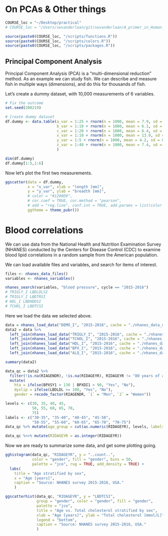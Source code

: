 # On PCAs & Other things
```r
COURSE_loc = "~/Desktop/practical"
# COURSE_loc = "/Users/swvanderlaan/git/swvanderlaan/A_primer_in_Human_Cardiovascular_Genetics"

source(paste0(COURSE_loc, "/scripts/functions.R"))
source(paste0(COURSE_loc, "/scripts/colors.R"))
source(paste0(COURSE_loc, "/scripts/packages.R"))

```


## Principal Component Analysis

Principal Component Analysis (PCA) is a "multi-dimensional reduction" method. As an example we can study fish. We can describe and measure fish in multiple ways (dimensions), and do this for thousands of fish.

Let's create a dummy dataset, with 10,000 measurements of 6 variables.

```r
# Fix the outcome
set.seed(200219)

# Create dummy dataset
df.dummy <- data.table(a_var = 1:25 + rnorm(n = 1000, mean = 7.9, sd = 2.5),
                       b_var = 1:10 + rnorm(n = 1000, mean = 6.1, sd = 2.9),
                       c_var = 1:20 + rnorm(n = 1000, mean = 6.4, sd = 3.1),
                       x_var = 1:10 + rnorm(n = 1000, mean = 13.9, sd = 1.7),
                       y_var = 1:5 + rnorm(n = 1000, mean = 4.2, sd = 0.89),
                       z_var = 1:40 + rnorm(n = 1000, mean = 7.4, sd = 0.96)
                       )

dim(df.dummy)
df.dummy[1:5,1:6]
```

Now let's plot the first two measurements.

```r

ggscatter(data = df.dummy,
          x = "x_var", xlab = "length [mm]",
          y = "y_var", ylab = "breadth [mm]",
          # color = "#1290D9",
          # cor.coef = TRUE, cor.method = "pearson",
          # add = "reg.line", conf.int = TRUE, add.params = list(color = "#E55738"),
          ggtheme = theme_pubr())
```

# Blood correlations
We can use data from the National Health and Nutrition Examination Survey (NHANES) conducted by the Centers for Disease Control (CDC) to examine blood lipid correlations in a random sample from the American population.

We can load available files and variables, and search for items of interest.

```r
files <- nhanes_data_files()
variables <- nhanes_variables()

nhanes_search(variables, "blood pressure", cycle == "2015-2016")
# TRIGLY_I LBDLDLSI
# TRIGLY_I LBDTRSI
# HDL_I LBDHDDSI
# TCHOL_I LBDTCSI
```

Here we load the data we selected above.
```r
data = nhanes_load_data("DEMO_I", "2015-2016", cache = "./nhanes_data_demo_i", recode_data = TRUE)
data2 = data %>%
  left_join(nhanes_load_data("TRIGLY_I", "2015-2016", cache = "./nhanes_data_trigly_i", recode_data = TRUE), by = "SEQN") %>%
  left_join(nhanes_load_data("TCHOL_I", "2015-2016", cache = "./nhanes_data_tchol_i", recode_data = TRUE), by = "SEQN") %>%
  left_join(nhanes_load_data("HDL_I", "2015-2016", cache = "./nhanes_data_hdl_i", recode_data = TRUE), by = "SEQN") %>%
  left_join(nhanes_load_data("BPX_I", "2015-2016", cache = "./nhanes_data_bpx_i", recode_data = TRUE), by = "SEQN") %>%
  left_join(nhanes_load_data("ALQ_I", "2015-2016", cache = "./nhanes_data_alq_i", recode_data = TRUE), by = "SEQN")

summary(data2)

data_qc = data2 %>%
  filter(!is.na(RIAGENDR), !is.na(RIDAGEYR), RIDAGEYR != "80 years of age and over") %>%
  mutate(
    hta = ifelse(BPXSY1 > 130 | BPXDI1 > 90, "Yes", "No"),
    dyslip = ifelse(LBDLDL >= 100, "Yes", "No"),
    gender = recode_factor(RIAGENDR, `1` = "Men", `2` = "Women"))

levels <- c(30, 35, 40, 45,
            50, 55, 60, 65, 70,
            75)
labels <- c("30-35", "35-40", "40-45", "45-50",
            "50-55", "55-60", "60-65", "65-70", "70-75")
data_qc %>% mutate(age_group = cut(as.numeric(RIDAGEYR), levels, labels = labels))

data_qc %<>% mutate(RIDAGEYR = as.integer(RIDAGEYR))

```


Now we are ready to summarize some data, and get some plotting going.

```r

gghistogram(data_qc, "RIDAGEYR", y = "..count..",
            color = "gender", fill = "gender", bins = 50,
            palette = "jco", rug = TRUE, add_density = TRUE) +
  labs(
    title = "Age stratified by sex",
    x = "Age [years]",
    caption = "Source: NHANES survey 2015-2016, USA."
    )

ggscatterhist(data_qc, "RIDAGEYR", y = "LBDTCSI",
              group = "gender", color = "gender", fill = "gender",
              palette = "jco",
              title = "Age vs. Total cholesterol stratified by sex",
              xlab = "Age [years]", ylab = "Total cholesterol [mmol/L]",
              legend = "bottom",
              caption = "Source: NHANES survey 2015-2016, USA."
              )

```

